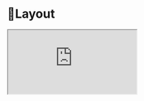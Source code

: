
<Meta title="Design System/📐Layout" />

<h1 className="text-center">📐Layout</h1>

<iframe
  src="https://app.excalidraw.com/l/8fAlU5rbo09/7EwRwVsBIJ5"
  allow="fullscreen"
  allowFullScreen="true"
  className="w-full rounded-md flex m-auto h-96 mt-2"
/>
